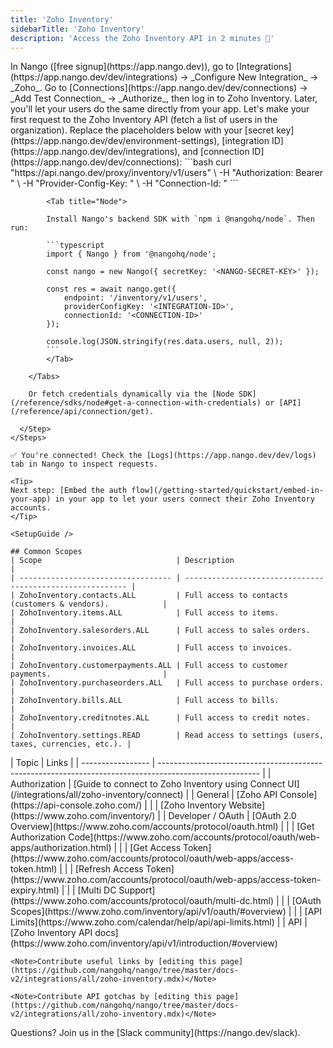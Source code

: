 ```yaml
---
title: 'Zoho Inventory'
sidebarTitle: 'Zoho Inventory'
description: 'Access the Zoho Inventory API in 2 minutes 💨'
---
```




<Tabs>
  <Tab title="🚀 Quickstart">
    <Steps>
      <Step title="Create an integration">
        In Nango ([free signup](https://app.nango.dev)), go to [Integrations](https://app.nango.dev/dev/integrations) -> _Configure New Integration_ -> _Zoho_.
      </Step>
      <Step title="Authorize Zoho Inventory">
        Go to [Connections](https://app.nango.dev/dev/connections) -> _Add Test Connection_ -> _Authorize_, then log in to Zoho Inventory. Later, you'll let your users do the same directly from your app.
      </Step>
      <Step title="Call the Zoho Inventory API">
        Let's make your first request to the Zoho Inventory API (fetch a list of users in the organization). Replace the placeholders below with your [secret key](https://app.nango.dev/dev/environment-settings), [integration ID](https://app.nango.dev/dev/integrations), and [connection ID](https://app.nango.dev/dev/connections):
        <Tabs>
            <Tab title="cURL">
                ```bash
                curl "https://api.nango.dev/proxy/inventory/v1/users" \
                  -H "Authorization: Bearer <NANGO-SECRET-KEY>" \
                  -H "Provider-Config-Key: <INTEGRATION-ID>" \
                  -H "Connection-Id: <CONNECTION-ID>"
                ```
            </Tab>

            <Tab title="Node">

            Install Nango's backend SDK with `npm i @nangohq/node`. Then run:

            ```typescript
            import { Nango } from '@nangohq/node';

            const nango = new Nango({ secretKey: '<NANGO-SECRET-KEY>' });

            const res = await nango.get({
                endpoint: '/inventory/v1/users',
                providerConfigKey: '<INTEGRATION-ID>',
                connectionId: '<CONNECTION-ID>'
            });

            console.log(JSON.stringify(res.data.users, null, 2));
            ```
            </Tab>

        </Tabs>

        Or fetch credentials dynamically via the [Node SDK](/reference/sdks/node#get-a-connection-with-credentials) or [API](/reference/api/connection/get).

      </Step>
    </Steps>

    ✅ You're connected! Check the [Logs](https://app.nango.dev/dev/logs) tab in Nango to inspect requests.

    <Tip>
    Next step: [Embed the auth flow](/getting-started/quickstart/embed-in-your-app) in your app to let your users connect their Zoho Inventory accounts.
    </Tip>
  </Tab>
  <Tab title="🧑‍💻 OAuth app setup">
    
    <SetupGuide />
    
    ## Common Scopes
    | Scope                              | Description                                               |
    | ---------------------------------- | --------------------------------------------------------- |
    | ZohoInventory.contacts.ALL         | Full access to contacts (customers & vendors).            |
    | ZohoInventory.items.ALL            | Full access to items.                                     |
    | ZohoInventory.salesorders.ALL      | Full access to sales orders.                              |
    | ZohoInventory.invoices.ALL         | Full access to invoices.                                  |
    | ZohoInventory.customerpayments.ALL | Full access to customer payments.                         |
    | ZohoInventory.purchaseorders.ALL   | Full access to purchase orders.                           |
    | ZohoInventory.bills.ALL            | Full access to bills.                                     |
    | ZohoInventory.creditnotes.ALL      | Full access to credit notes.                              |
    | ZohoInventory.settings.READ        | Read access to settings (users, taxes, currencies, etc.). |

  </Tab>
  <Tab title="🔗 Useful links">
    | Topic             | Links                                                                                                   |
    | ----------------- | ------------------------------------------------------------------------------------------------------- |
    | Authorization     | [Guide to connect to Zoho Inventory using Connect UI](/integrations/all/zoho-inventory/connect) |
    | General           | [Zoho API Console](https://api-console.zoho.com/)                                                       |
    |                   | [Zoho Inventory Website](https://www.zoho.com/inventory/)                                                     |
    | Developer / OAuth | [OAuth 2.0 Overview](https://www.zoho.com/accounts/protocol/oauth.html)                                 |
    |                   | [Get Authorization Code](https://www.zoho.com/accounts/protocol/oauth/web-apps/authorization.html)      |
    |                   | [Get Access Token](https://www.zoho.com/accounts/protocol/oauth/web-apps/access-token.html)             |
    |                   | [Refresh Access Token](https://www.zoho.com/accounts/protocol/oauth/web-apps/access-token-expiry.html) |
    |                   | [Multi DC Support](https://www.zoho.com/accounts/protocol/oauth/multi-dc.html)                          |
    |                   | [OAuth Scopes](https://www.zoho.com/inventory/api/v1/oauth/#overview)                                 |
    |                   | [API Limits](https://www.zoho.com/calendar/help/api/api-limits.html)                                    |
    | API               | [Zoho Inventory API docs](https://www.zoho.com/inventory/api/v1/introduction/#overview)   

    <Note>Contribute useful links by [editing this page](https://github.com/nangohq/nango/tree/master/docs-v2/integrations/all/zoho-inventory.mdx)</Note>
  </Tab>
  <Tab title="🚨 API gotchas">
  <ApiGotchas />

    <Note>Contribute API gotchas by [editing this page](https://github.com/nangohq/nango/tree/master/docs-v2/integrations/all/zoho-inventory.mdx)</Note>
  </Tab>
</Tabs>
<Info>
    Questions? Join us in the [Slack community](https://nango.dev/slack).
</Info>
